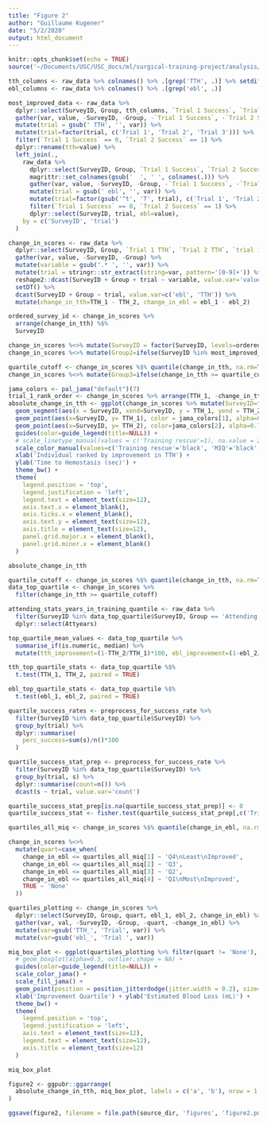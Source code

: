 ```yaml
---
title: "Figure 2"
author: "Guillaume Kugener"
date: "5/2/2020"
output: html_document
---
```


```r
knitr::opts_chunk$set(echo = TRUE)
source('~/Documents/USC/USC_docs/ml/surgical-training-project/analysis/carotid_model/preprocess_data.R')
```

```r
tth_columns <- raw_data %>% colnames() %>% .[grep('TTH', .)] %>% setdiff(., c('Trial 1 TTH_1', 'Trial 2 TTH_1'))
ebl_columns <- raw_data %>% colnames() %>% .[grep('ebl', .)]

most_improved_data <- raw_data %>%
  dplyr::select(SurveyID, Group, tth_columns, `Trial 1 Success`, `Trial 2 Success`) %>%
  gather(var, value, -SurveyID, -Group, -`Trial 1 Success`, -`Trial 2 Success`) %>%
  mutate(trial = gsub(' TTH', '', var)) %>%
  mutate(trial=factor(trial, c('Trial 1', 'Trial 2', 'Trial 3'))) %>%
  filter(`Trial 1 Success` == 0, `Trial 2 Success` == 1) %>%
  dplyr::rename(tth=value) %>%
  left_join(., 
    raw_data %>%
      dplyr::select(SurveyID, Group, `Trial 1 Success`, `Trial 2 Success`, ebl_columns) %>%
      magrittr::set_colnames(gsub('  ', ' ', colnames(.))) %>%
      gather(var, value, -SurveyID, -Group, -`Trial 1 Success`, -`Trial 2 Success`) %>%
      mutate(trial = gsub(' ebl', '', var)) %>%
      mutate(trial=factor(gsub('^t', 'T', trial), c('Trial 1', 'Trial 2', 'Trial 3'))) %>%
      filter(`Trial 1 Success` == 0, `Trial 2 Success` == 1) %>%
      dplyr::select(SurveyID, trial, ebl=value),
    by = c('SurveyID', 'trial')
  )
```

```r
change_in_scores <- raw_data %>% 
  dplyr::select(SurveyID, Group, `Trial 1 TTH`, `Trial 2 TTH`, `trial 1 ebl`, `trial 2 ebl`) %>%
  gather(var, value, -SurveyID, -Group) %>%
  mutate(variable = gsub('.* ', '', var)) %>%
  mutate(trial = stringr::str_extract(string=var, pattern='[0-9]+')) %>%
  reshape2::dcast(SurveyID + Group + trial ~ variable, value.var='value') %>% 
  setDT() %>% 
  dcast(SurveyID + Group ~ trial, value.var=c('ebl', 'TTH')) %>%
  mutate(change_in_tth=TTH_1 - TTH_2, change_in_ebl = ebl_1 - ebl_2)

ordered_survey_id <- change_in_scores %>%
  arrange(change_in_tth) %$%
  SurveyID

change_in_scores %<>% mutate(SurveyID = factor(SurveyID, levels=ordered_survey_id))
change_in_scores %<>% mutate(Group2=ifelse(SurveyID %in% most_improved_data$SurveyID, 'Training rescue', 'Other'))
```

```r
quartile_cutoff <- change_in_scores %$% quantile(change_in_tth, na.rm=T, c(0.75))
change_in_scores %<>% mutate(Group3=ifelse(change_in_tth >= quartile_cutoff, 'MIQ', 'Other'))
```

```r
jama_colors <- pal_jama("default")(7)
trial_1_rank_order <- change_in_scores %>% arrange(TTH_1, -change_in_tth) %$% SurveyID
absolute_change_in_tth <- ggplot(change_in_scores %>% mutate(SurveyID=factor(SurveyID, levels=trial_1_rank_order)), aes(color=Group2)) +
  geom_segment(aes(x = SurveyID, xend=SurveyID, y = TTH_1, yend = TTH_2)) +
  geom_point(aes(x=SurveyID, y= TTH_1), color = jama_colors[1], alpha=0.75) +
  geom_point(aes(x=SurveyID, y= TTH_2), color=jama_colors[2], alpha=0.75) +
  guides(color=guide_legend(title=NULL)) +
  # scale_linetype_manual(values = c('Training rescue'=1), na.value = 2) +
  scale_color_manual(values=c('Training rescue'='black', 'MIQ'='black', 'Other'='grey'), breaks=c('Training rescue', 'Other'),na.value='grey') +
  xlab('Individual ranked by improvement in TTH') +
  ylab('Time to Hemostasis (sec)') +
  theme_bw() +
  theme(
    legend.position = 'top',
    legend.justification = 'left',
    legend.text = element_text(size=12),
    axis.text.x = element_blank(),
    axis.ticks.x = element_blank(),
    axis.text.y = element_text(size=12),
    axis.title = element_text(size=12),
    panel.grid.major.x = element_blank(),
    panel.grid.minor.x = element_blank()
  )

absolute_change_in_tth
```


```r
quartile_cutoff <- change_in_scores %$% quantile(change_in_tth, na.rm=T, c(0.75))
data_top_quartile <- change_in_scores %>% 
  filter(change_in_tth >= quartile_cutoff)

attending_stats_years_in_training_quantile <- raw_data %>%
  filter(SurveyID %in% data_top_quartile$SurveyID, Group == 'Attending') %>%
  dplyr::select(Attyears)

top_quartile_mean_values <- data_top_quartile %>%
  summarise_if(is.numeric, median) %>%
  mutate(tth_improvement=(1-TTH_2/TTH_1)*100, ebl_improvement=(1-ebl_2/ebl_1)*100)

tth_top_quartile_stats <- data_top_quartile %$%
  t.test(TTH_1, TTH_2, paired = TRUE)

ebl_top_quartile_stats <- data_top_quartile %$%
  t.test(ebl_1, ebl_2, paired = TRUE)

quartile_success_rates <- preprocess_for_success_rate %>%
  filter(SurveyID %in% data_top_quartile$SurveyID) %>%
  group_by(trial) %>%
  dplyr::summarise(
    perc_success=sum(s)/n()*100
  )

quartile_success_stat_prep <- preprocess_for_success_rate %>%
  filter(SurveyID %in% data_top_quartile$SurveyID) %>%
  group_by(trial, s) %>%
  dplyr::summarise(count=n()) %>%
  dcast(s ~ trial, value.var='count')

quartile_success_stat_prep[is.na(quartile_success_stat_prep)] <- 0
quartile_success_stat <- fisher.test(quartile_success_stat_prep[,c('Trial 1', 'Trial 2')])
```

```r
quartiles_all_miq <- change_in_scores %$% quantile(change_in_ebl, na.rm=T, c(0.25, 0.5, 0.75, 1.00))

change_in_scores %<>%
  mutate(quart=case_when(
    change_in_ebl <= quartiles_all_miq[1] ~ 'Q4\nLeast\nImproved',
    change_in_ebl <= quartiles_all_miq[2] ~ 'Q3',
    change_in_ebl <= quartiles_all_miq[3] ~ 'Q2',
    change_in_ebl <= quartiles_all_miq[4] ~ 'Q1\nMost\nImproved',
    TRUE ~ 'None'
  ))

quartiles_plotting <- change_in_scores %>%
  dplyr::select(SurveyID, Group, quart, ebl_1, ebl_2, change_in_ebl) %>%
  gather(var, val, -SurveyID, -Group, -quart, -change_in_ebl) %>%
  mutate(var=gsub('TTH_', 'Trial', var)) %>%
  mutate(var=gsub('ebl_', 'Trial ', var))

miq_box_plot <- ggplot(quartiles_plotting %>% filter(quart != 'None'), aes(quart, val, color=var)) +
  # geom_boxplot(alpha=0.5, outlier.shape = NA) +
  guides(color=guide_legend(title=NULL)) +
  scale_color_jama() +
  scale_fill_jama() +
  geom_point(position = position_jitterdodge(jitter.width = 0.2), size=2, alpha=0.75) +
  xlab('Improvement Quartile') + ylab('Estimated Blood Loss (mL)') +
  theme_bw() +
  theme(
    legend.position = 'top',
    legend.justification = 'left',
    axis.text = element_text(size=12),
    legend.text = element_text(size=12),
    axis.title = element_text(size=12)
  )

miq_box_plot
```

```r
figure2 <- ggpubr::ggarrange(
  absolute_change_in_tth, miq_box_plot, labels = c('a', 'b'), nrow = 1
)

ggsave(figure2, filename = file.path(source_dir, 'figures', 'figure2.png'), width = 8, height = 4, units = 'in')
```

